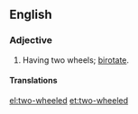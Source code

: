 ==English==

===Adjective===
{{en-adj|pos=[[two]]-[[wheeled]]|-}}

# Having two wheels; [[birotate]].

====Translations====
{{trans-see|birotate}}

[[el:two-wheeled]]
[[et:two-wheeled]]